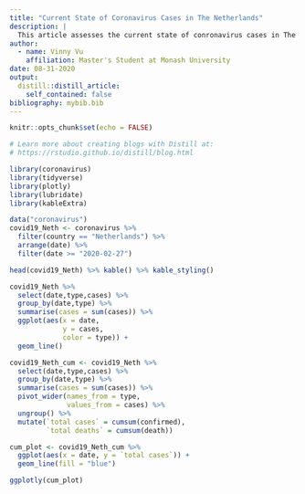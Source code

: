 ```yaml
---
title: "Current State of Coronavirus Cases in The Netherlands"
description: |
  This article assesses the current state of conronavirus cases in The Netherlands as at 31th July 2020
author:
  - name: Vinny Vu
    affiliation: Master's Student at Monash University
date: 08-31-2020
output:
  distill::distill_article:
    self_contained: false
bibliography: mybib.bib
---
```


```r
knitr::opts_chunk$set(echo = FALSE)

# Learn more about creating blogs with Distill at:
# https://rstudio.github.io/distill/blog.html

```

```r
library(coronavirus)
library(tidyverse)
library(plotly)
library(lubridate)
library(kableExtra)
```

```r
data("coronavirus")
covid19_Neth <- coronavirus %>%
  filter(country == "Netherlands") %>%
  arrange(date) %>%
  filter(date >= "2020-02-27")

```


```r
head(covid19_Neth) %>% kable() %>% kable_styling()
```

```r
covid19_Neth %>%
  select(date,type,cases) %>%
  group_by(date,type) %>%
  summarise(cases = sum(cases)) %>%
  ggplot(aes(x = date,
             y = cases,
             color = type)) +
  geom_line()
```

```r
covid19_Neth_cum <- covid19_Neth %>%
  select(date,type,cases) %>%
  group_by(date,type) %>%
  summarise(cases = sum(cases)) %>%
  pivot_wider(names_from = type,
              values_from = cases) %>%
  ungroup() %>%
  mutate(`total cases` = cumsum(confirmed),
         `total deaths` = cumsum(death)) 
```
```r
cum_plot <- covid19_Neth_cum %>%
  ggplot(aes(x = date, y = `total cases`)) +
  geom_line(fill = "blue")

ggplotly(cum_plot)
```

